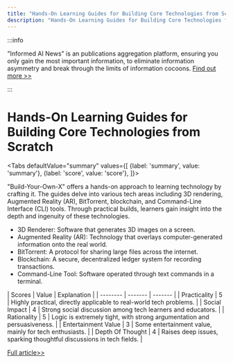 ```yaml
---
title: "Hands-On Learning Guides for Building Core Technologies from Scratch"
description: "Hands-On Learning Guides for Building Core Technologies from Scratch"
---
```



:::info

"Informed AI News" is an publications aggregation platform, ensuring you only gain the most important information, to eliminate information asymmetry and break through the limits of information cocoons.  [Find out more >>](/)

:::

# Hands-On Learning Guides for Building Core Technologies from Scratch


<Tabs
	defaultValue="summary"
	values={[
	{label: 'summary', value: 'summary'},
	{label: 'score', value: 'score'},
]}>
<TabItem value="summary">


"Build-Your-Own-X" offers a hands-on approach to learning technology by crafting it. The guides delve into various tech areas including 3D rendering, Augmented Reality (AR), BitTorrent, blockchain, and Command-Line Interface (CLI) tools. Through practical builds, learners gain insight into the depth and ingenuity of these technologies.
- 3D Renderer: Software that generates 3D images on a screen.
- Augmented Reality (AR): Technology that overlays computer-generated information onto the real world.
- BitTorrent: A protocol for sharing large files across the internet.
- Blockchain: A secure, decentralized ledger system for recording transactions.
- Command-Line Tool: Software operated through text commands in a terminal.
</TabItem>
<TabItem value="score">
	| Scores     | Value   | Explanation |
	| -------- | ------- | ------- |
	| Practicality  | 5    | Highly practical, directly applicable to real-world tech problems.    |
	| Social Impact | 4     | Strong social discussion among tech learners and educators.    |
	| Rationality    | 5    | Logic is extremely tight, with strong argumentation and persuasiveness.    |
	| Entertainment Value    | 3    | Some entertainment value, mainly for tech enthusiasts.    |
	| Depth Of Thought    | 4    | Raises deep issues, sparking thoughtful discussions in tech fields.    |
</TabItem>
</Tabs>

[Full article>>](https://github.com/codecrafters-io/build-your-own-x)
